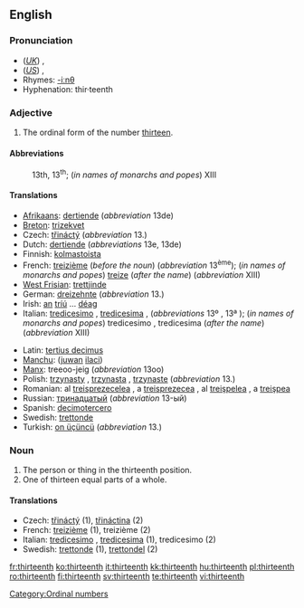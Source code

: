 ==English==

===Pronunciation===
* (''[[Received Pronunciation|UK]]'') {{IPA|/ˌθɜːˈtiːnθ/}}, {{SAMPA|/%T3:"ti:nT/}}
* (''[[General American|US]]'') {{IPA|/ˌθɝˈtiːnθ/}}, {{SAMPA|/%T3`"ti:nT/}}
* Rhymes: [[Rhymes:English:-iːnθ|-iːnθ]]
* Hyphenation: thir·teenth

===Adjective===
{{en-adj|-}}

# The ordinal form of the number [[thirteen]].

====Abbreviations====
: 13th, 13<sup>th</sup>; (''in names of monarchs and popes'') XIII

====Translations====
{{trans-top|13th}}
* [[Afrikaans]]: [[dertiende]] (''abbreviation'' 13de)
* [[Breton]]: [[trizekvet]]
* Czech: [[třináctý]] (''abbreviation'' 13.)
* Dutch: [[dertiende]] (''abbreviations'' 13e, 13de)
* Finnish: [[kolmastoista]]
* French: [[treizième]] (''before the noun'') (''abbreviation'' 13<sup>ème</sup>); (''in names of monarchs and popes'') [[treize]] (''after the name'') (''abbreviation'' XIII)
* [[West Frisian]]: [[trettjinde]]
* German: [[dreizehnte]] (''abbreviation'' 13.)
* Irish: [[an#Irish|an]] [[tríú]] ... [[déag]]
* Italian: [[tredicesimo]] {{m}}, [[tredicesima]] {{f}}, (''abbreviations'' 13º {{m}}, 13ª {{f}}); (''in names of monarchs and popes'') tredicesimo {{m}}, tredicesima {{f}} (''after the name'') (''abbreviation'' XIII)
{{trans-mid}}
* Latin: [[tertius decimus]]
* [[Manchu]]: ([[juwan]] [[ilaci]])
* [[Manx]]: treeoo-jeig (''abbreviation'' 13oo)
* Polish: [[trzynasty]] {{m}}, [[trzynasta]] {{f}}, [[trzynaste]] {{n}} (''abbreviation'' 13.)
* Romanian: al [[treisprezecelea]] {{m}}, a [[treisprezecea]] {{f}}, al [[treişpelea]] {{italbrac|m, informal}}, a [[treişpea]] {{italbrac|f, informal}}
* Russian: [[тринадцатый]] (''abbreviation'' 13-ый)
* Spanish: [[decimotercero]]
* Swedish: [[trettonde]]
* Turkish: [[on üçüncü]] (''abbreviation'' 13.)
{{trans-bottom}}

===Noun===
{{en-noun}}

# The person or thing in the thirteenth position.
# One of thirteen equal parts of a whole.

====Translations====

* Czech: [[třináctý]] {{m}} (1), [[třináctina]] {{f}} (2)
* French: [[treizième]] {{m|f}} (1), treizième {{m}} (2)
* Italian: [[tredicesimo]] {{m}}, [[tredicesima]] {{f}} (1), tredicesimo {{m}} (2)
* Swedish: [[trettonde]] (1), [[trettondel]] (2)

[[Category:Ordinal numbers]]

[[fr:thirteenth]]
[[ko:thirteenth]]
[[it:thirteenth]]
[[kk:thirteenth]]
[[hu:thirteenth]]
[[pl:thirteenth]]
[[ro:thirteenth]]
[[fi:thirteenth]]
[[sv:thirteenth]]
[[te:thirteenth]]
[[vi:thirteenth]]